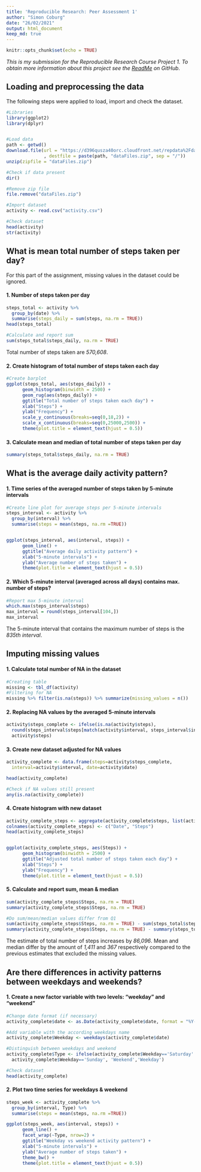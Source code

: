 ```yaml
---
title: 'Reproducible Research: Peer Assessment 1'
author: "Simon Coburg"
date: "26/02/2021"
output: html_document
keep_md: true
---
```


```r
knitr::opts_chunk$set(echo = TRUE)
```

*This is my submission for the Reproducible Research Course Project 1. To obtain more information about this project see the [ReadMe](https://github.com/NestaKobe/RepData_PeerAssessment1/blob/master/README.md) on GitHub*.

## Loading and preprocessing the data
The following steps were applied to load, import and check the dataset.

```r
#Libraries
library(ggplot2)
library(dplyr)


#Load data
path <- getwd()
download.file(url = "https://d396qusza40orc.cloudfront.net/repdata%2Fdata%2Factivity.zip"
              , destfile = paste(path, "dataFiles.zip", sep = "/"))
unzip(zipfile = "dataFiles.zip")

#Check if data present
dir() 

#Remove zip file
file.remove("dataFiles.zip")

#Import dataset
activity <- read.csv("activity.csv")

#Check dataset
head(activity)
str(activity)
```


## What is mean total number of steps taken per day?
For this part of the assignment, missing values in the dataset could be ignored.

#### 1. Number of steps taken per day
```r
steps_total <- activity %>%
  group_by(date) %>%
  summarise(steps_daily = sum(steps, na.rm = TRUE))
head(steps_total)

#Calculate and report sum
sum(steps_total$steps_daily, na.rm = TRUE)

```
Total number of steps taken are *570,608*.

#### 2. Create histogram of total number of steps taken each day
```r
#Create barplot
ggplot(steps_total, aes(steps_daily)) + 
      geom_histogram(binwidth = 2500) +
      geom_rug(aes(steps_daily)) +
      ggtitle("Total number of steps taken each day") +
      xlab("Steps") + 
      ylab("Frequency") +
      scale_y_continuous(breaks=seq(0,18,2)) +
      scale_x_continuous(breaks=seq(0,25000,2500)) +
      theme(plot.title = element_text(hjust = 0.5))
```

#### 3. Calculate mean and median of total number of steps taken per day

```r
summary(steps_total$steps_daily, na.rm = TRUE)
```


## What is the average daily activity pattern?

#### 1. Time series of the averaged number of steps taken by 5-minute intervals
```r

#Create line plot for average steps per 5-minute intervals
steps_interval <- activity %>% 
  group_by(interval) %>%
  summarise(steps = mean(steps, na.rm =TRUE))


ggplot(steps_interval, aes(interval, steps)) +
      geom_line() +
      ggtitle("Average daily activity pattern") +
      xlab("5-minute intervals") +
      ylab("Average number of steps taken") +
      theme(plot.title = element_text(hjust = 0.5))
```
#### 2. Which 5-minute interval (averaged across all days) contains max. number of steps?

```r
#Report max 5-minute interval
which.max(steps_interval$steps)
max_interval = round(steps_interval[104,])
max_interval
```
The 5-minute interval that contains the maximum number of steps is the *835th interval*.

## Imputing missing values

#### 1. Calculate total number of NA in the dataset
```r
#Creating table
missing <- tbl_df(activity)
#Filtering for NA
missing %>% filter(is.na(steps)) %>% summarize(missing_values = n())
```

#### 2. Replacing NA values by the averaged 5-minute intervals
```r
activity$steps_complete <- ifelse(is.na(activity$steps), 
  round(steps_interval$steps[match(activity$interval, steps_interval$interval)],0), 
  activity$steps)
```

#### 3. Create new dataset adjusted for NA values
```r
activity_complete <- data.frame(steps=activity$steps_complete, 
  interval=activity$interval, date=activity$date)

head(activity_complete)

#Check if NA values still present
any(is.na(activity_complete))
```

#### 4. Create histogram with new dataset
```r
activity_complete_steps <- aggregate(activity_complete$steps, list(activity_complete$date), FUN=sum)
colnames(activity_complete_steps) <- c("Date", "Steps")
head(activity_complete_steps)


ggplot(activity_complete_steps, aes(Steps)) +
      geom_histogram(binwidth = 2500) +
      ggtitle("Adjusted total number of steps taken each day") +
      xlab("Steps") + 
      ylab("Frequency") +
      theme(plot.title = element_text(hjust = 0.5))
```

#### 5. Calculate and report sum, mean & median
```r
sum(activity_complete_steps$Steps, na.rm = TRUE)
summary(activity_complete_steps$Steps, na.rm = TRUE)

#Do sum/mean/median values differ from Q1
sum(activity_complete_steps$Steps, na.rm = TRUE) - sum(steps_total$steps_daily, na.rm = TRUE)
summary(activity_complete_steps$Steps, na.rm = TRUE) - summary(steps_total$steps_daily, na.rm = TRUE)

```
The estimate of total number of steps increases by *86,096*. Mean and median differ by the amount of *1,411* and *367* respectively compared to the previous estimates that excluded the missing values.

## Are there differences in activity patterns between weekdays and weekends?

#### 1. Create a new factor variable with two levels: "weekday" and "weekend"
```r
#Change date format (if necessary)
activity_complete$date <- as.Date(activity_complete$date, format = "%Y-%m-%d")

#Add variable with the according weekdays name
activity_complete$Weekday <- weekdays(activity_complete$date)

#Distinguish between weekdays and weekend
activity_complete$Type <- ifelse(activity_complete$Weekday=='Saturday' | 
  activity_complete$Weekday=='Sunday', 'Weekend','Weekday')

#Check dataset
head(activity_complete)
```

#### 2. Plot two time series for weekdays & weekend
```r
steps_week <- activity_complete %>% 
  group_by(interval, Type) %>%
  summarise(steps = mean(steps, na.rm =TRUE))

ggplot(steps_week, aes(interval, steps)) +
      geom_line() +
      facet_wrap(~Type, nrow=2) +
      ggtitle("Weekday vs weekend activity pattern") +
      xlab("5-minute intervals") +
      ylab("Average number of steps taken") +
      theme_bw() +
      theme(plot.title = element_text(hjust = 0.5))
```

